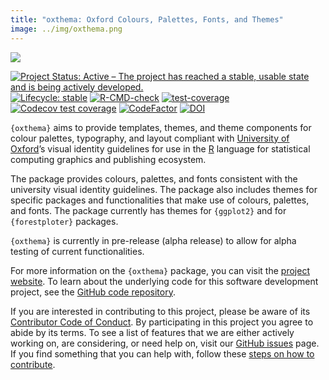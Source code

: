 ```yaml
---
title: "oxthema: Oxford Colours, Palettes, Fonts, and Themes"
image: ../img/oxthema.png
---
```


::: column-margin
[![](../img/oxthema.png)](https://oxford-ihtm.io/oxthema/)
:::

[![Project Status: Active – The project has reached a stable, usable state and is being actively developed.](https://www.repostatus.org/badges/latest/active.svg)](https://www.repostatus.org/#active) 
[![Lifecycle: stable](https://img.shields.io/badge/lifecycle-stable-brightgreen.svg)](https://lifecycle.r-lib.org/articles/stages.html#stable) 
[![R-CMD-check](https://github.com/OxfordIHTM/oxthema/actions/workflows/R-CMD-check.yaml/badge.svg)](https://github.com/OxfordIHTM/oxthema/actions/workflows/R-CMD-check.yaml) [![test-coverage](https://github.com/OxfordIHTM/oxthema/actions/workflows/test-coverage.yaml/badge.svg)](https://github.com/OxfordIHTM/oxthema/actions/workflows/test-coverage.yaml) 
[![Codecov test coverage](https://codecov.io/gh/OxfordIHTM/oxthema/branch/main/graph/badge.svg)](https://app.codecov.io/gh/OxfordIHTM/oxthema?branch=main) 
[![CodeFactor](https://www.codefactor.io/repository/github/oxfordihtm/oxthema/badge)](https://www.codefactor.io/repository/github/oxfordihtm/oxthema) 
[![DOI](https://zenodo.org/badge/711630340.svg)](https://zenodo.org/doi/10.5281/zenodo.10721129)

`{oxthema}` aims to provide templates, themes, and theme components for colour palettes, typography, and layout compliant with [University of Oxford](https://ox.ac.uk)’s visual identity guidelines for use in the [R](https://r-project.org) language for statistical computing graphics and publishing ecosystem.

The package provides colours, palettes, and fonts consistent with the university visual identity guidelines. The package also includes themes for specific packages and functionalities that make use of colours, palettes, and fonts. The package currently has themes for `{ggplot2}` and for `{forestploter}` packages.

`{oxthema}` is currently in pre-release (alpha release) to allow for alpha testing of current functionalities.

For more information on the `{oxthema}` package, you can visit the [project website](https://oxford-ihtm.io/oxthema/). To learn about the underlying code for this software development project, see the [GitHub code repository](https://github.com/OxfordIHTM/oxthema).

If you are interested in contributing to this project, please be aware of its [Contributor Code of Conduct](https://oxford-ihtm.io/oxthema/CODE_OF_CONDUCT.html). By participating in this project you agree to abide by its terms. To see a list of features that we are either actively working on, are considering, or need help on, visit our [GitHub issues](https://github.com/OxfordIHTM/oxthema/issues) page. If you find something that you can help with, follow these [steps on how to contribute](https://oxford-ihtm.io/oxthema/CONTRIBUTING.html).
